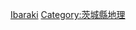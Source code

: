 {{Template:Category:都道府縣|的郡|top=日本的郡|}}

[[Category:日本的郡|Ibaraki]]
[[Category:茨城縣地理|Category:茨城縣地理]]